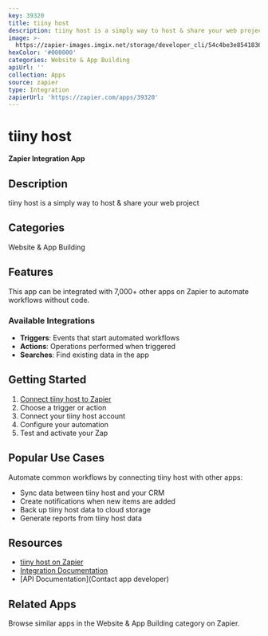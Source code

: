 ```yaml
---
key: 39320
title: tiiny host
description: tiiny host is a simply way to host & share your web project
image: >-
  https://zapier-images.imgix.net/storage/developer_cli/54c4be3e85418364ebe8d970b1b5febf_2.png?auto=format%2Ccompress&ixlib=python-3.0.0&q=50
hexColor: '#000000'
categories: Website & App Building
apiUrl: ''
collection: Apps
source: zapier
type: Integration
zapierUrl: 'https://zapier.com/apps/39320'
---
```

# tiiny host

**Zapier Integration App**

## Description

tiiny host is a simply way to host & share your web project

## Categories

Website & App Building

## Features

This app can be integrated with 7,000+ other apps on Zapier to automate workflows without code.

### Available Integrations

- **Triggers**: Events that start automated workflows
- **Actions**: Operations performed when triggered
- **Searches**: Find existing data in the app

## Getting Started

1. [Connect tiiny host to Zapier](https://zapier.com/apps/39320)
2. Choose a trigger or action
3. Connect your tiiny host account
4. Configure your automation
5. Test and activate your Zap

## Popular Use Cases

Automate common workflows by connecting tiiny host with other apps:

- Sync data between tiiny host and your CRM
- Create notifications when new items are added
- Back up tiiny host data to cloud storage
- Generate reports from tiiny host data

## Resources

- [tiiny host on Zapier](https://zapier.com/apps/39320)
- [Integration Documentation](https://zapier.com/apps/39320/integrations)
- [API Documentation](Contact app developer)

## Related Apps

Browse similar apps in the Website & App Building category on Zapier.
